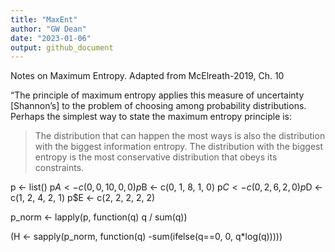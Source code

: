 ```yaml
---
title: "MaxEnt"
author: "GW Dean"
date: "2023-01-06"
output: github_document
---
```

Notes on Maximum Entropy. Adapted from McElreath-2019, Ch. 10

"The principle of maximum entropy applies this measure of uncertainty [Shannon's] to the problem of choosing among probability distributions. Perhaps the simplest way to state the maximum entropy principle is:

> The distribution that can happen the most ways is also the  distribution with the biggest information entropy. The distribution with the biggest entropy is the most conservative distribution that obeys its constraints.

p <- list()
p$A <- c(0, 0, 10, 0, 0)
p$B <- c(0, 1, 8, 1, 0)
p$C <- c(0, 2, 6, 2, 0)
p$D <- c(1, 2, 4, 2, 1)
p$E <- c(2, 2, 2, 2, 2)

p_norm <- lapply(p, function(q) q / sum(q))

(H <- sapply(p_norm, function(q) -sum(ifelse(q==0, 0, q*log(q)))))

